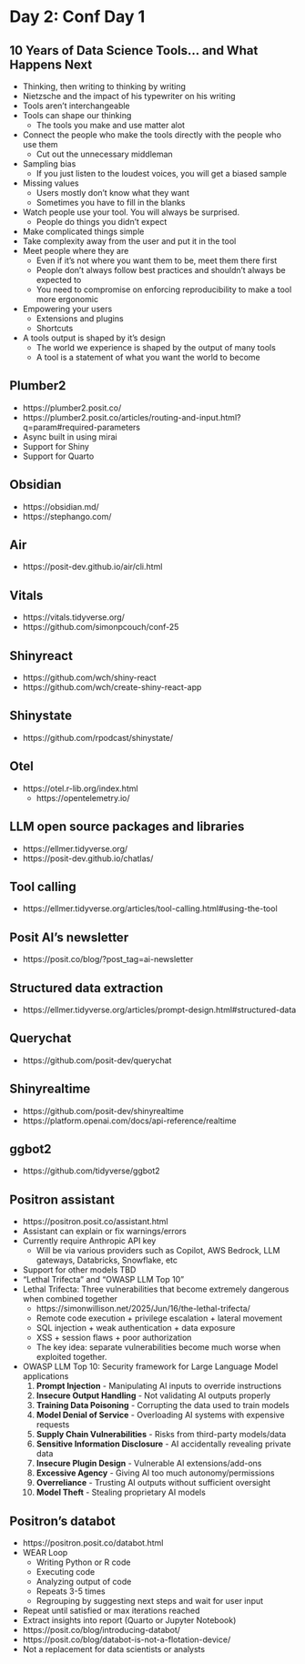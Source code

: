 # Day 2: Conf Day 1

## 10 Years of Data Science Tools... and What Happens Next
- Thinking, then writing to thinking by writing 
- Nietzsche and the impact of his typewriter on his writing
- Tools aren't interchangeable
- Tools can shape our thinking
    - The tools you make and use matter alot
- Connect the people who make the tools directly with the people who use them
    - Cut out the unnecessary middleman
- Sampling bias
    - If you just listen to the loudest voices, you will get a biased sample
- Missing values
    - Users mostly don't know what they want
    - Sometimes you have to fill in the blanks
- Watch people use your tool. You will always be surprised.
    - People do things you didn't expect
- Make complicated things simple
- Take complexity away from the user and put it in the tool
- Meet people where they are
    - Even if it's not where you want them to be, meet them there first
    - People don't always follow best practices and shouldn't always be expected to
    - You need to compromise on enforcing reproducibility to make a tool more ergonomic
- Empowering your users 
    - Extensions and plugins
    - Shortcuts
- A tools output is shaped by it's design
    - The world we experience is shaped by the output of many tools
    - A tool is a statement of what you want the world to become


## Plumber2
- https://plumber2.posit.co/
- https://plumber2.posit.co/articles/routing-and-input.html?q=param#required-parameters
- Async built in using mirai
- Support for Shiny
- Support for Quarto

## Obsidian
- https://obsidian.md/
- https://stephango.com/

## Air
- https://posit-dev.github.io/air/cli.html

## Vitals
- https://vitals.tidyverse.org/
- https://github.com/simonpcouch/conf-25

## Shinyreact
- https://github.com/wch/shiny-react
- https://github.com/wch/create-shiny-react-app

## Shinystate
- https://github.com/rpodcast/shinystate/

## Otel
- https://otel.r-lib.org/index.html
    - https://opentelemetry.io/

## LLM open source packages and libraries
- https://ellmer.tidyverse.org/
- https://posit-dev.github.io/chatlas/

## Tool calling
- https://ellmer.tidyverse.org/articles/tool-calling.html#using-the-tool

## Posit AI's newsletter
- https://posit.co/blog/?post_tag=ai-newsletter

## Structured data extraction
- https://ellmer.tidyverse.org/articles/prompt-design.html#structured-data

## Querychat
- https://github.com/posit-dev/querychat

## Shinyrealtime
- https://github.com/posit-dev/shinyrealtime
- https://platform.openai.com/docs/api-reference/realtime

## ggbot2
- https://github.com/tidyverse/ggbot2

## Positron assistant
- https://positron.posit.co/assistant.html
- Assistant can explain or fix warnings/errors
- Currently require Anthropic API key
    - Will be via various providers such as Copilot, AWS Bedrock, LLM gateways, Databricks, Snowflake, etc
- Support for other models TBD
- "Lethal Trifecta" and "OWASP LLM Top 10"
- Lethal Trifecta: Three vulnerabilities that become extremely dangerous when combined together
    - https://simonwillison.net/2025/Jun/16/the-lethal-trifecta/
    - Remote code execution + privilege escalation + lateral movement
    - SQL injection + weak authentication + data exposure
    - XSS + session flaws + poor authorization
    - The key idea: separate vulnerabilities become much worse when exploited together.
- OWASP LLM Top 10: Security framework for Large Language Model applications
    1. **Prompt Injection** - Manipulating AI inputs to override instructions
    2. **Insecure Output Handling** - Not validating AI outputs properly
    3. **Training Data Poisoning** - Corrupting the data used to train models
    4. **Model Denial of Service** - Overloading AI systems with expensive requests
    5. **Supply Chain Vulnerabilities** - Risks from third-party models/data
    6. **Sensitive Information Disclosure** - AI accidentally revealing private data
    7. **Insecure Plugin Design** - Vulnerable AI extensions/add-ons
    8. **Excessive Agency** - Giving AI too much autonomy/permissions
    9. **Overreliance** - Trusting AI outputs without sufficient oversight
    10. **Model Theft** - Stealing proprietary AI models

## Positron's databot
- https://positron.posit.co/databot.html
- WEAR Loop
    - Writing Python or R code
    - Executing code
    - Analyzing output of code
    - Repeats 3-5 times
    - Regrouping by suggesting next steps and wait for user input
- Repeat until satisfied or max iterations reached
- Extract insights into report (Quarto or Jupyter Notebook)
- https://posit.co/blog/introducing-databot/
- https://posit.co/blog/databot-is-not-a-flotation-device/
- Not a replacement for data scientists or analysts
